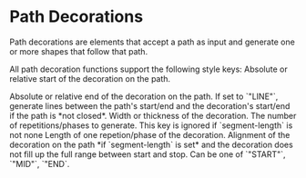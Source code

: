 # Path Decorations

Path decorations are elements that accept a path as input and generate one or more shapes that follow that path.

All path decoration functions support the following style keys:
<Parameter name="start" types="ratio,length" default_value="0%">
Absolute or relative start of the decoration on the path.
</Parameter>

<Parameter name="end" types="ratio,length" default_value="100%">
Absolute or relative end of the decoration on the path.
</Parameter>

<Parameter name="rest" types="str" default_value="LINE">
If set to `"LINE"`, generate lines between the path's start/end and the decoration's start/end if the path is *not closed*.
</Parameter>

<Parameter name="width" types="number" default_value="1">
Width or thickness of the decoration.
</Parameter>

<Parameter name="segments" types="int" default_value="10">
The number of repetitions/phases to generate. This key is ignored if `segment-length` is not <Type>none</Type>
</Parameter>

<Parameter name="segment-length" types="none,number" default_value="none">
Length of one repetion/phase of the decoration.
</Parameter>

<Parameter name="align" types="str" default_value="'START'">
Alignment of the decoration on the path *if `segment-length` is set* and the decoration does not fill up the full range between start and stop. Can be one of `"START"`, `"MID"`, `"END`.
</Parameter>
